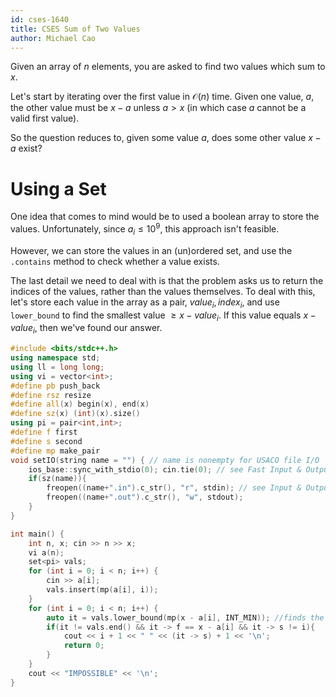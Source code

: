 ```yaml
---
id: cses-1640
title: CSES Sum of Two Values
author: Michael Cao
---
```


Given an array of $n$ elements, you are asked to find two values which sum to $x$.

Let's start by iterating over the first value in $\mathcal{O}(n)$ time. Given one value, $a$, the other value must be $x - a$ unless $a > x$ (in which case $a$ cannot be a valid first value).

So the question reduces to, given some value $a$, does some other value $x - a$ exist?

# Using a Set

One idea that comes to mind would be to used a boolean array to store the values. Unfortunately, since $a_i \leq 10^9$, this approach isn't feasible.

However, we can store the values in an (un)ordered set, and use the `.contains` method to check whether a value exists.

The last detail we need to deal with is that the problem asks us to return the indices of the values, rather than the values themselves. To deal with this, let's store each value in the array as a pair, $value_i, index_i$, and use `lower_bound` to find the smallest value $\geq x - value_i$. If this value equals $x - value_i$, then we've found our answer.

<LanguageSection>

<CPPSection>

```cpp
#include <bits/stdc++.h>
using namespace std;
using ll = long long;
using vi = vector<int>;
#define pb push_back
#define rsz resize
#define all(x) begin(x), end(x)
#define sz(x) (int)(x).size()
using pi = pair<int,int>;
#define f first
#define s second
#define mp make_pair
void setIO(string name = "") { // name is nonempty for USACO file I/O
    ios_base::sync_with_stdio(0); cin.tie(0); // see Fast Input & Output
    if(sz(name)){
        freopen((name+".in").c_str(), "r", stdin); // see Input & Output
        freopen((name+".out").c_str(), "w", stdout);
    }
}

int main() {
    int n, x; cin >> n >> x;
    vi a(n);
    set<pi> vals;
    for (int i = 0; i < n; i++) {
        cin >> a[i];
        vals.insert(mp(a[i], i));
    }
    for (int i = 0; i < n; i++) {
        auto it = vals.lower_bound(mp(x - a[i], INT_MIN)); //finds the smallest value >= x - a[i]
        if(it != vals.end() && it -> f == x - a[i] && it -> s != i){
            cout << i + 1 << " " << (it -> s) + 1 << '\n';
            return 0;
        }
    }
    cout << "IMPOSSIBLE" << '\n';
}
```

</CPPSection>

</LanguageSection>
